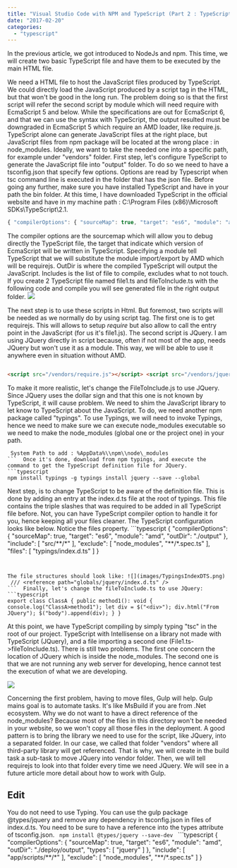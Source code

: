 ```yaml
---
title: "Visual Studio Code with NPM and TypeScript (Part 2 : TypeScript)"
date: "2017-02-20"
categories: 
  - "typescript"
---
```


In the previous article, we got introduced to NodeJs and npm. This time, we will create two basic TypeScript file and have them to be executed by the main HTML file.

We need a HTML file to host the JavaScript files produced by TypeScript. We could directly load the JavaScript produced by a script tag in the HTML, but that won't be good in the long run. The problem doing so is that the first script will refer the second script by module which will need require with EcmaScript 5 and below. While the specifications are out for EcmaScript 6, and that we can use the syntax with TypeScript, the output resulted must be downgraded in EcmaScript 5 which require an AMD loader, like require.js. TypeScript alone can generate JavaScript files at the right place, but JavaScript files from npm package will be located at the wrong place : in node\_modules. Ideally, we want to take the needed one into a specific path, for example under "vendors" folder. First step, let's configure TypeScript to generate the JavaScript file into "output" folder. To do so we need to have a tsconfig.json that specify few options. Options are read by Typescript when tsc command line is executed in the folder that has the json file. Before going any further, make sure you have installed TypeScript and have in your path the bin folder. At this time, I have downloaded TypeScript in the official website and have in my machine path : C:\\Program Files (x86)\\Microsoft SDKs\\TypeScript\\2.1.

```typescript
{ "compilerOptions": { "sourceMap": true, "target": "es6", "module": "amd", "outDir": "./output" }, "include": [ "src/\*\*/\*" ], "exclude": [ "node\_modules", "\*\*/\*.spec.ts" ] } 
``` 


The compiler options are the sourcemap which will allow you to debug directly the TypeScript file, the target that indicate which version of EcmaScript will be written in TypeScript. Specifying a module tell TypeScript that we will substitute the module import/export by AMD which will be requirejs. OutDir is where the compiled TypeScript will output the JavaScript. Includes is the list of file to compile, excludes what to not touch. If you create 2 TypeScript file named file1.ts and fileToInclude.ts with the following code and compile you will see generated file in the right output folder. ![](images/TypescriptOutput2Files.png)

The next step is to use these scripts in Html. But foremost, two scripts will be needed as we normally do by using script tag. The first one is to get requirejs. This will allows to setup _require_ but also allow to call the entry point in the JavaScript (for us it's file1.js). The second script is JQuery. I am using JQuery directly in script because, often if not most of the app, needs JQuery but won't use it as a module. This way, we will be able to use it anywhere even in situation without AMD. 
```html  <html> <head> <title>Test</title> </head>

<script src="/vendors/require.js"></script> <script src="/vendors/jquery/jquery.js"></script> <script> requirejs.config({ //Every script without folder specified before name will be looked in output folder baseUrl: 'output/', paths: { //Every script paths that start with "vendors/" will get loaded from the folder in string vendors: 'vendors' } }); //Startup file requirejs(['file1']); </script> </html> 
``` 

To make it more realistic, let's change the FileToInclude.js to use JQuery. Since JQuery uses the dollar sign and that this one is not known by TypeScript, it will cause problem. We need to shim the JavaScript library to let know to TypeScript about the JavaScript. To do, we need another npm package called "typings". To use Typings, we will need to invoke Typings, hence we need to make sure we can execute node\_modules executable so we need to make the node\_modules (global one or the project one) in your path.

``` 
 System Path to add : %AppData%\\npm\\node\_modules 
```  Once it's done, download from npm typings, and execute the command to get the TypeScript definition file for JQuery. ```typescript
npm install typings -g typings install jquery --save --global 
``` 
 Next step, is to change TypeScript to be aware of the definition file. This is done by adding an entry at the index.d.ts file at the root of typings. This file contains the triple slashes that was required to be added in all TypeScript file before. Not, you can have TypeScript compiler option to handle it for you, hence keeping all your files cleaner. The TypeScript configuration looks like below. Notice the files property. ```typescript
{ "compilerOptions": { "sourceMap": true, "target": "es6", "module": "amd", "outDir": "./output" }, "include": [ "src/\*\*/\*" ], "exclude": [ "node\_modules", "\*\*/\*.spec.ts" ], "files": [ "typings/index.d.ts" ] } 
``` 


The file structures should look like: ![](images/TypingsIndexDTS.png)
 /// <reference path="globals/jquery/index.d.ts" /> 
```  Finally, let's change the fileToInclude.ts to use JQuery: ```typescript
export class ClassA { public method1(): void { console.log("ClassA>method1"); let div = $("<div>"); div.html("From JQuery"); $("body").append(div); } } 
``` 
 At this point, we have TypeScript compiling by simply typing "tsc" in the root of our project. TypeScript with Intellisense on a library not made with TypeScript (JQuery), and a file importing a second one (File1.ts->fileToInclude.ts). There is still two problems. The first one concern the location of JQuery which is inside the node\_modules. The second one is that we are not running any web server for developing, hence cannot test the execution of what we are developing.

![](images/JqueryIntellisense.png)

Concerning the first problem, having to move files, Gulp will help. Gulp mains goal is to automate tasks. It's like MsBuild if you are from .Net ecosystem. Why we do not want to have a direct reference of the node\_modules? Because most of the files in this directory won't be needed in your website, so we won't copy all those files in the deployment. A good pattern is to bring the library we need to use for the script, like JQuery, into a separated folder. In our case, we called that folder "vendors" where all third-party library will get referenced. That is why, we will create in the build task a sub-task to move JQuery into vendor folder. Then, we will tell requirejs to look into that folder every time we need JQuery. We will see in a future article more detail about how to work with Gulp.

## Edit

You do not need to use Typing. You can use the gulp package @types/jquery and remove any dependency in tsconfig.json in files of index.d.ts. You need to be sure to have a reference into the types attribute of tsconfig.json. ``` 
 npm install @types/jquery --save-dev 
```  ```typescript
{ "compilerOptions": { "sourceMap": true, "target": "es6", "module": "amd", "outDir": "./deploy/output", "types": [ "jquery" ] }, "include": [ "app/scripts/\*\*/\*" ], "exclude": [ "node\_modules", "\*\*/\*.spec.ts" ] } 
``` 

